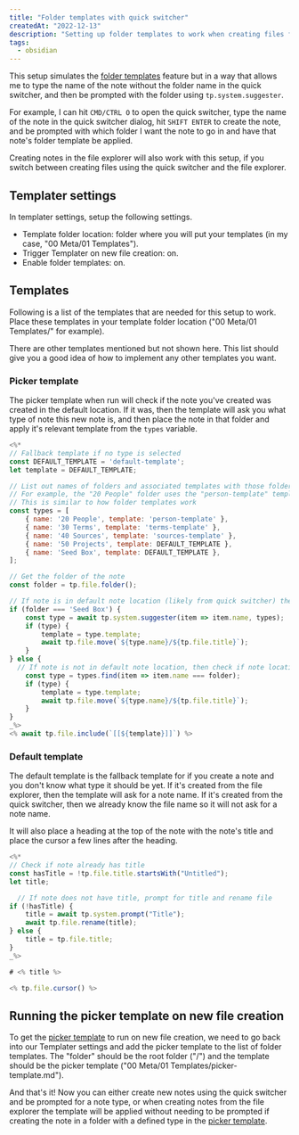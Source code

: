 ```yaml
---
title: "Folder templates with quick switcher"
createdAt: "2022-12-13"
description: "Setting up folder templates to work when creating files from the file explorer and from the quick switcher."
tags:
  - obsidian
---
```


This setup simulates the [folder templates](https://silentvoid13.github.io/Templater/settings.html#folder-templates) feature but in a way that allows me to type the name of the note without the folder name in the quick switcher, and then be prompted with the folder using `tp.system.suggester`.

For example, I can hit `CMD/CTRL O` to open the quick switcher, type the name of the note in the quick switcher dialog, hit `SHIFT ENTER` to create the note, and be prompted with which folder I want the note to go in and have that note's folder template be applied.

Creating notes in the file explorer will also work with this setup, if you switch between creating files using the quick switcher and the file explorer.

## Templater settings

In templater settings, setup the following settings.

- Template folder location: folder where you will put your templates (in my case, "00 Meta/01 Templates").
- Trigger Templater on new file creation: on.
- Enable folder templates: on.

## Templates

Following is a list of the templates that are needed for this setup to work. Place these templates in your template folder location ("00 Meta/01 Templates/" for example).

There are other templates mentioned but not shown here. This list should give you a good idea of how to implement any other templates you want.

### Picker template

The picker template when run will check if the note you've created was created in the default location. If it was, then the template will ask you what type of note this new note is, and then place the note in that folder and apply it's relevant template from the `types` variable.

```js title="picker-template.md"
<%*
// Fallback template if no type is selected
const DEFAULT_TEMPLATE = 'default-template';
let template = DEFAULT_TEMPLATE;

// List out names of folders and associated templates with those folders
// For example, the "20 People" folder uses the "person-template" template
// This is similar to how folder templates work
const types = [
	{ name: '20 People', template: 'person-template' },
	{ name: '30 Terms', template: 'terms-template' },
	{ name: '40 Sources', template: 'sources-template' },
	{ name: '50 Projects', template: DEFAULT_TEMPLATE },
	{ name: 'Seed Box', template: DEFAULT_TEMPLATE },
];

// Get the folder of the note
const folder = tp.file.folder();

// If note is in default note location (likely from quick switcher) then prompt for type of note
if (folder === 'Seed Box') {
	const type = await tp.system.suggester(item => item.name, types);
	if (type) {
		template = type.template;
		await tp.file.move(`${type.name}/${tp.file.title}`);
	}
} else {
  // If note is not in default note location, then check if note location has defined type with template and use that
	const type = types.find(item => item.name === folder);
	if (type) {
		template = type.template;
		await tp.file.move(`${type.name}/${tp.file.title}`);
	}
}
_%>
<% await tp.file.include(`[[${template}]]`) %>
```

### Default template

The default template is the fallback template for if you create a note and you don't know what type it should be yet. If it's created from the file explorer, then the template will ask for a note name. If it's created from the quick switcher, then we already know the file name so it will not ask for a note name.

It will also place a heading at the top of the note with the note's title and place the cursor a few lines after the heading.

```js title="default-template.md"
<%*
// Check if note already has title
const hasTitle = !tp.file.title.startsWith("Untitled");
let title;

  // If note does not have title, prompt for title and rename file
if (!hasTitle) {
	title = await tp.system.prompt("Title");
	await tp.file.rename(title);
} else {
	title = tp.file.title;
}
_%>

# <% title %>

<% tp.file.cursor() %>
```

## Running the picker template on new file creation

To get the [picker template](#picker-template) to run on new file creation, we need to go back into our Templater settings and add the picker template to the list of folder templates. The "folder" should be the root folder ("/") and the template should be the picker template ("00 Meta/01 Templates/picker-template.md").

And that's it! Now you can either create new notes using the quick switcher and be prompted for a note type, or when creating notes from the file explorer the template will be applied without needing to be prompted if creating the note in a folder with a defined type in the [picker template](#picker-template).
